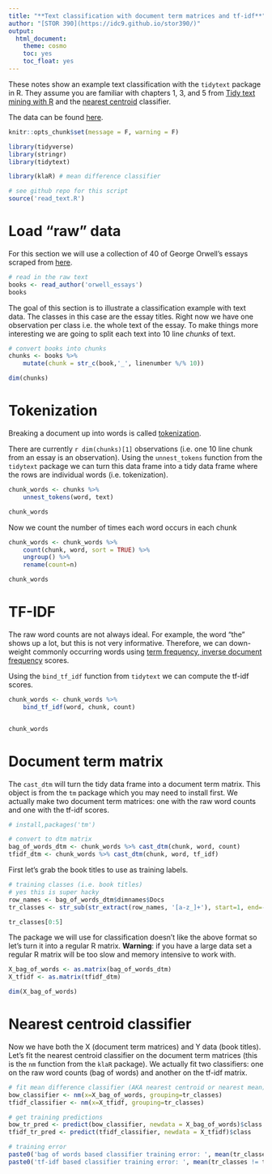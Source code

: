 ```yaml
---
title: "**Text classification with document term matrices and tf-idf**"
author: "[STOR 390](https://idc9.github.io/stor390/)"
output:
  html_document:
    theme: cosmo
    toc: yes
    toc_float: yes
---
```



These notes show an example text classification with the `tidytext` package in R. They assume you are familiar with chapters 1, 3, and 5 from [Tidy text mining with R](http://tidytextmining.com/) and the [nearest centroid](https://idc9.github.io/stor390/notes/classification/classification.html) classifier. 

The data can be found [here]().


```r
knitr::opts_chunk$set(message = F, warning = F)
```


```r
library(tidyverse)
library(stringr)
library(tidytext)

library(klaR) # mean difference classifier

# see github repo for this script
source('read_text.R')
```






# Load "raw" data

For this section we will use a collection of 40 of George Orwell's essays scraped from [here]().

```r
# read in the raw text
books <- read_author('orwell_essays')
books
```

The goal of this section is to illustrate a classification example with text data. The classes in this case are the essay titles. Right now we have one observation per class i.e. the whole text of the essay. To make things more interesting we are going to split each text into 10 line *chunks* of text.

```r
# convert books into chunks
chunks <- books %>% 
    mutate(chunk = str_c(book,'_', linenumber %/% 10))

dim(chunks)
```

# Tokenization

Breaking a document up into words is called [tokenization](https://en.wikipedia.org/wiki/Tokenization_(lexical_analysis)).


There are currently `r dim(chunks)[1]` observations (i.e. one 10 line chunk from an essay is an observation). Using the `unnest_tokens` function from the `tidytext` package we can turn this data frame into a tidy data frame where the rows are individual words (i.e. tokenization). 

```r
chunk_words <- chunks %>%
    unnest_tokens(word, text) 

chunk_words
```

Now we count the number of times each word occurs in each chunk
```r
chunk_words <- chunk_words %>% 
    count(chunk, word, sort = TRUE) %>%
    ungroup() %>% 
    rename(count=n)

chunk_words
```

# TF-IDF
The raw word counts are not always ideal. For example, the word "the" shows up a lot, but this is not very informative. Therefore, we can down-weight commonly occurring words using [term frequency, inverse document frequency](https://en.wikipedia.org/wiki/Tf%E2%80%93idf) scores.

Using the `bind_tf_idf` function from `tidytext` we can compute the tf-idf scores.

```r
chunk_words <- chunk_words %>% 
    bind_tf_idf(word, chunk, count)


chunk_words
```

# Document term matrix

The `cast_dtm` will turn the tidy data frame into a document term matrix. This object is from the `tm` package which you may need to install first. We actually make two document term matrices: one with the raw word counts and one with the tf-idf scores.

```r
# install,packages('tm')

# convert to dtm matrix
bag_of_words_dtm <- chunk_words %>% cast_dtm(chunk, word, count)
tfidf_dtm <- chunk_words %>% cast_dtm(chunk, word, tf_idf)
```


First let's grab the book titles to use as training labels.

```r
# training classes (i.e. book titles)
# yes this is super hacky
row_names <- bag_of_words_dtm$dimnames$Docs
tr_classes <- str_sub(str_extract(row_names, '[a-z_]+'), start=1, end=-2)%>% factor

tr_classes[0:5]
```


The package we will use for classification doesn't like the above format so let's turn it into a regular R matrix. **Warning**: if you have a large data set a regular R matrix will be too slow and memory intensive to work with.

```r
X_bag_of_words <- as.matrix(bag_of_words_dtm)
X_tfidf <- as.matrix(tfidf_dtm)

dim(X_bag_of_words)
```


# Nearest centroid classifier

Now we have both the X (document term matrices) and Y data (book titles). Let's fit the nearest centroid classifier on the document term matrices (this is the `nm` function from the `klaR` package). We actually fit two classifiers: one on the raw word counts (bag of words) and another on the tf-idf matrix.


```r
# fit mean difference classifier (AKA nearest centroid or nearest mean)
bow_classifier <- nm(x=X_bag_of_words, grouping=tr_classes)
tfidf_classifier <- nm(x=X_tfidf, grouping=tr_classes)

# get training predictions
bow_tr_pred <- predict(bow_classifier, newdata = X_bag_of_words)$class
tfidf_tr_pred <- predict(tfidf_classifier, newdata = X_tfidf)$class

# training error
paste0('bag of words based classifier training error: ', mean(tr_classes != bow_tr_pred))
paste0('tf-idf based classifier training error: ', mean(tr_classes != tfidf_tr_pred))
```

